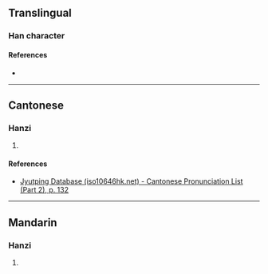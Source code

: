 {{character info/new}}
==Translingual==

===Han character===
{{Han char|rn=75|rad=木|as=12|sn=16|four=44986|canj=DJTC|ids=⿰木賁}}

====References====
* {{Han ref|kx=0555.030|dkj=15587|dj=0943.160|hdz=21287.020|uh=6A68|ud=27240|bh=E9C3|bd=59843}}

----

==Cantonese==

===Hanzi===
{{yue-hanzi|jyut=[[fan4]]|y=fan4}}

# {{rfdef|yue|sort=木12}}

====References====
* [http://www.iso10646hk.net/jp/document/download.jsp Jyutping Database (iso10646hk.net) - Cantonese Pronunciation List (Part 2), p. 132]

----

==Mandarin==

===Hanzi===
{{cmn-hanzi|pin=[[fén]] ([[fen2]])|wg=fen<sup>2</sup>}}

# {{rfdef|cmn|sort=木12}}